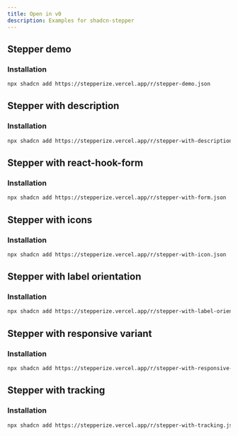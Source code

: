 ```yaml
---
title: Open in v0
description: Examples for shadcn-stepper
---
```


## Stepper demo

<OpenInV0 name="stepper-demo">
  <StepperDemo />
</OpenInV0>

### Installation

```bash
npx shadcn add https://stepperize.vercel.app/r/stepper-demo.json
```

## Stepper with description

<OpenInV0 name="stepper-with-description">
  <StepperWithDescription />
</OpenInV0>

### Installation

```bash
npx shadcn add https://stepperize.vercel.app/r/stepper-with-description.json
```

## Stepper with react-hook-form

<OpenInV0 name="stepper-with-form">
  <StepperWithForm />
</OpenInV0>

### Installation

```bash
npx shadcn add https://stepperize.vercel.app/r/stepper-with-form.json
```

## Stepper with icons

<OpenInV0 name="stepper-with-icon">
  <StepperWithIcon />
</OpenInV0>

### Installation

```bash
npx shadcn add https://stepperize.vercel.app/r/stepper-with-icon.json
```

## Stepper with label orientation

<OpenInV0 name="stepper-with-label-orientation">
  <StepperWithLabelOrientation />
</OpenInV0>

### Installation

```bash
npx shadcn add https://stepperize.vercel.app/r/stepper-with-label-orientation.json
```

## Stepper with responsive variant

<OpenInV0 name="stepper-with-responsive-variant">
  <StepperWithResponsiveVariant />
</OpenInV0>

### Installation

```bash
npx shadcn add https://stepperize.vercel.app/r/stepper-with-responsive-variant.json
```

## Stepper with tracking

<OpenInV0 name="stepper-with-tracking">
  <StepperWithTracking />
</OpenInV0>

### Installation

```bash
npx shadcn add https://stepperize.vercel.app/r/stepper-with-tracking.json
```
